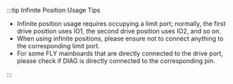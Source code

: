 :::tip Infinite Position Usage Tips

* Infinite position usage requires occupying a limit port; normally, the first drive position uses IO1, the second drive position uses IO2, and so on.
* When using infinite positions, please ensure not to connect anything to the corresponding limit port.
* For some FLY mainboards that are directly connected to the drive port, please check if DIAG is directly connected to the corresponding pin.

:::